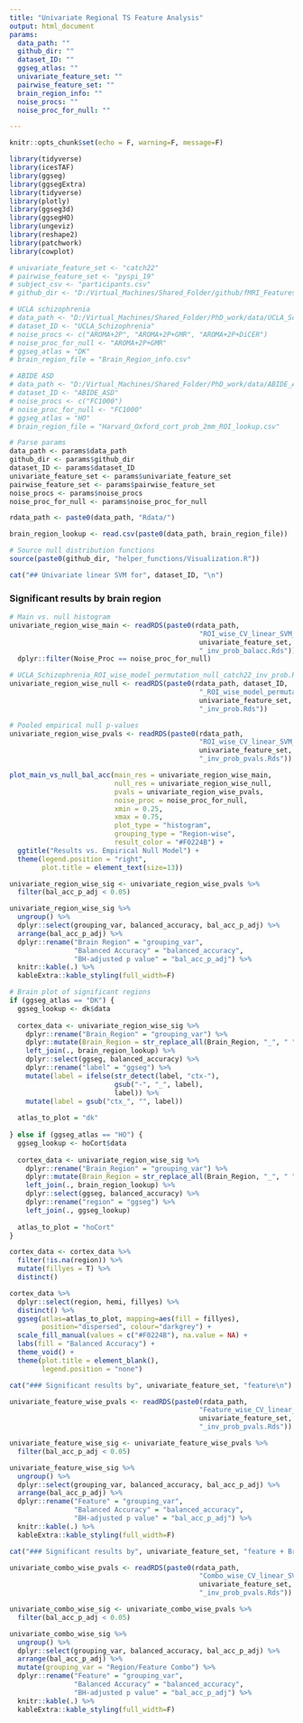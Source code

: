 ```yaml
---
title: "Univariate Regional TS Feature Analysis"
output: html_document
params:
  data_path: ""
  github_dir: ""
  dataset_ID: ""
  ggseg_atlas: ""
  univariate_feature_set: ""
  pairwise_feature_set: ""
  brain_region_info: ""
  noise_procs: ""
  noise_proc_for_null: ""

---
```


```r
knitr::opts_chunk$set(echo = F, warning=F, message=F)
```

```r
library(tidyverse)
library(icesTAF)
library(ggseg)
library(ggsegExtra)
library(tidyverse)
library(plotly)
library(ggseg3d)
library(ggsegHO)
library(ungeviz)
library(reshape2)
library(patchwork)
library(cowplot)
```


```r
# univariate_feature_set <- "catch22"
# pairwise_feature_set <- "pyspi_19"
# subject_csv <- "participants.csv"
# github_dir <- "D:/Virtual_Machines/Shared_Folder/github/fMRI_FeaturesDisorders/"

# UCLA schizophrenia
# data_path <- "D:/Virtual_Machines/Shared_Folder/PhD_work/data/UCLA_Schizophrenia/"
# dataset_ID <- "UCLA_Schizophrenia"
# noise_procs <- c("AROMA+2P", "AROMA+2P+GMR", "AROMA+2P+DiCER")
# noise_proc_for_null <- "AROMA+2P+GMR"
# ggseg_atlas = "DK"
# brain_region_file = "Brain_Region_info.csv"

# ABIDE ASD
# data_path <- "D:/Virtual_Machines/Shared_Folder/PhD_work/data/ABIDE_ASD/"
# dataset_ID <- "ABIDE_ASD"
# noise_procs <- c("FC1000")
# noise_proc_for_null <- "FC1000"
# ggseg_atlas = "HO"
# brain_region_file = "Harvard_Oxford_cort_prob_2mm_ROI_lookup.csv"

# Parse params
data_path <- params$data_path
github_dir <- params$github_dir
dataset_ID <- params$dataset_ID
univariate_feature_set <- params$univariate_feature_set
pairwise_feature_set <- params$pairwise_feature_set
noise_procs <- params$noise_procs
noise_proc_for_null <- params$noise_proc_for_null

rdata_path <- paste0(data_path, "Rdata/")

brain_region_lookup <- read.csv(paste0(data_path, brain_region_file))
```

```r
# Source null distribution functions
source(paste0(github_dir, "helper_functions/Visualization.R"))
```


```r
cat("## Univariate linear SVM for", dataset_ID, "\n")
```


### Significant results by brain region
```r
# Main vs. null histogram
univariate_region_wise_main <- readRDS(paste0(rdata_path, 
                                               "ROI_wise_CV_linear_SVM_", 
                                               univariate_feature_set,
                                               "_inv_prob_balacc.Rds")) %>%
  dplyr::filter(Noise_Proc == noise_proc_for_null)

# UCLA_Schizophrenia_ROI_wise_model_permutation_null_catch22_inv_prob.Rds
univariate_region_wise_null <- readRDS(paste0(rdata_path, dataset_ID,
                                               "_ROI_wise_model_permutation_null_", 
                                               univariate_feature_set,
                                               "_inv_prob.Rds"))

# Pooled empirical null p-values
univariate_region_wise_pvals <- readRDS(paste0(rdata_path, 
                                               "ROI_wise_CV_linear_SVM_model_permutation_null_", 
                                               univariate_feature_set,
                                               "_inv_prob_pvals.Rds"))

plot_main_vs_null_bal_acc(main_res = univariate_region_wise_main,
                          null_res = univariate_region_wise_null,
                          pvals = univariate_region_wise_pvals,
                          noise_proc = noise_proc_for_null,
                          xmin = 0.25, 
                          xmax = 0.75,
                          plot_type = "histogram",
                          grouping_type = "Region-wise",
                          result_color = "#F0224B") +
  ggtitle("Results vs. Empirical Null Model") +
  theme(legend.position = "right",
        plot.title = element_text(size=13))
```


```r
univariate_region_wise_sig <- univariate_region_wise_pvals %>%
  filter(bal_acc_p_adj < 0.05)

univariate_region_wise_sig %>%
  ungroup() %>%
  dplyr::select(grouping_var, balanced_accuracy, bal_acc_p_adj) %>%
  arrange(bal_acc_p_adj) %>%
  dplyr::rename("Brain Region" = "grouping_var",
                "Balanced Accuracy" = "balanced_accuracy",
                "BH-adjusted p value" = "bal_acc_p_adj") %>%
  knitr::kable(.) %>%
  kableExtra::kable_styling(full_width=F)
```


```r
# Brain plot of significant regions
if (ggseg_atlas == "DK") {
  ggseg_lookup <- dk$data
  
  cortex_data <- univariate_region_wise_sig %>%
    dplyr::rename("Brain_Region" = "grouping_var") %>%
    dplyr::mutate(Brain_Region = str_replace_all(Brain_Region, "_", " ")) %>%
    left_join(., brain_region_lookup) %>%
    dplyr::select(ggseg, balanced_accuracy) %>%
    dplyr::rename("label" = "ggseg") %>%
    mutate(label = ifelse(str_detect(label, "ctx-"),
                          gsub("-", "_", label),
                          label)) %>%
    mutate(label = gsub("ctx_", "", label))
  
  atlas_to_plot = "dk"
  
} else if (ggseg_atlas == "HO") {
  ggseg_lookup <- hoCort$data
  
  cortex_data <- univariate_region_wise_sig %>%
    dplyr::rename("Brain_Region" = "grouping_var") %>%
    dplyr::mutate(Brain_Region = str_replace_all(Brain_Region, "_", " ")) %>%
    left_join(., brain_region_lookup) %>%
    dplyr::select(ggseg, balanced_accuracy) %>%
    dplyr::rename("region" = "ggseg") %>%
    left_join(., ggseg_lookup) 
  
  atlas_to_plot = "hoCort"
}

cortex_data <- cortex_data %>%
  filter(!is.na(region)) %>%
  mutate(fillyes = T) %>%
  distinct()

cortex_data %>%
  dplyr::select(region, hemi, fillyes) %>%
  distinct() %>%
  ggseg(atlas=atlas_to_plot, mapping=aes(fill = fillyes),
        position="dispersed", colour="darkgrey") +
  scale_fill_manual(values = c("#F0224B"), na.value = NA) +
  labs(fill = "Balanced Accuracy") +
  theme_void() +
  theme(plot.title = element_blank(),
        legend.position = "none") 
```

```r
cat("### Significant results by", univariate_feature_set, "feature\n")
```

```r
univariate_feature_wise_pvals <- readRDS(paste0(rdata_path, 
                                               "Feature_wise_CV_linear_SVM_model_permutation_null_", 
                                               univariate_feature_set,
                                               "_inv_prob_pvals.Rds"))

univariate_feature_wise_sig <- univariate_feature_wise_pvals %>%
  filter(bal_acc_p_adj < 0.05)

univariate_feature_wise_sig %>%
  ungroup() %>%
  dplyr::select(grouping_var, balanced_accuracy, bal_acc_p_adj) %>%
  arrange(bal_acc_p_adj) %>%
  dplyr::rename("Feature" = "grouping_var",
                "Balanced Accuracy" = "balanced_accuracy",
                "BH-adjusted p value" = "bal_acc_p_adj") %>%
  knitr::kable(.) %>%
  kableExtra::kable_styling(full_width=F)
```

```r
cat("### Significant results by", univariate_feature_set, "feature + Brain Region combo\n")
```

```r
univariate_combo_wise_pvals <- readRDS(paste0(rdata_path, 
                                               "Combo_wise_CV_linear_SVM_model_permutation_null_", 
                                               univariate_feature_set,
                                               "_inv_prob_pvals.Rds"))

univariate_combo_wise_sig <- univariate_combo_wise_pvals %>%
  filter(bal_acc_p_adj < 0.05)

univariate_combo_wise_sig %>%
  ungroup() %>%
  dplyr::select(grouping_var, balanced_accuracy, bal_acc_p_adj) %>%
  arrange(bal_acc_p_adj) %>%
  mutate(grouping_var = "Region/Feature Combo") %>%
  dplyr::rename("Feature" = "grouping_var",
                "Balanced Accuracy" = "balanced_accuracy",
                "BH-adjusted p value" = "bal_acc_p_adj") %>%
  knitr::kable(.) %>%
  kableExtra::kable_styling(full_width=F)
```